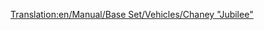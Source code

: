 [[Translation:en/Manual/Base Set/Vehicles/Chaney "Jubilee"]]
{{es/Trenes|Imagen=[[File:en/Chaneyjubilee.png]]
|Nombre=Chaney "Jubilee"
|Precio=30.468 € (15.234 £)
|Velocidad=112 km/h (70 mph)
|Peso=131 t
|Potencia=1.000 CV (746 kW)
|Coste-anual=3.936 € (1.968 £)
|Diseño=1934
|Duración=21
|Capacidad=--
|Descripción=La '''Chaney "Jubilee"''' es la locomotora de gama media inicial de OTTD (dependiendo del año de empiece, tanto en TTD como en TTDP) en clima templado. Su funcionamiento no es tan barato como la [[es/Manual/Base Set/Vehicles/Kirby Paul Tank|Kirby Paul Tank]], y tampoco tan rápida o potente como la [[es/Manual/Base Set/Vehicles/Ginzu "A4"|Ginzu "A4"]]. Pero sigue siendo útil si desea algo intermedio.
|Vida-real=Esta es la [http://en.wikipedia.org/wiki/LMS_Jubilee_Class LMS Stanier "Jubilee"], una locomotora creada para líneas de pasajeros secundarias exprés. Un posible equivalente en la vida real podría ser la "Jubilee Class"
}}